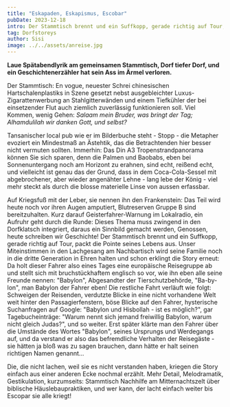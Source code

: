 ```yaml
---
title: "Eskapaden, Eskapismus, Escobar"
pubDate: 2023-12-18
intro: Der Stammtisch brennt und ein Suffkopp, gerade richtig auf Tour, packt die Pointe seines Lebens aus.
tag: Dorfstoreys
author: Sisi
image: ../../assets/anreise.jpg
---
```


**Laue Spätabendlyrik am gemeinsamen Stammtisch, Dorf tiefer Dorf, und ein Geschichtenerzähler hat sein Ass im Ärmel verloren.**

Der Stammtisch: En vogue, neuester Schrei chinesischen Hartschalenplastiks in Szene gesetzt nebst ausgebleichter Luxus-Zigarattenwerbung an Stahlgitterwänden und einem Tiefkühler der bei einsetzender Flut auch ziemlich zuverlässig funktionieren soll. Viel Kommen, wenig Gehen: _Salaam mein Bruder, was bringt der Tag; Alhamdulilah wir danken Gott, und selbst?_

Tansanischer local pub wie er im Bilderbuche steht - Stopp - die Metapher evoziert ein Mindestmaß an Ästehtik, das die Betrachtenden hier besser nicht vermuten sollten. Immerhin: Das Din A3 Tropenstrandpanorama können Sie sich sparen, denn die Palmen und Baobabs, eben bei Sonnenuntergang noch am Horizont zu erahnen, sind echt, reißend echt, und vielleicht ist genau das der Grund, dass in dem Coca-Cola-Sessel mit abgebrochener, aber wieder angenähter Lehne - lang lebe der König - viel mehr steckt als durch die blosse materielle Linse von aussen erfassbar.

Auf Kriegsfuß mit der Leber, sie nennen ihn den Frankenstein: Das Teil wird heute noch vor ihren Augen amputiert, Blutreserven Gruppe B sind bereitzuhalten. Kurz darauf Geisterfahrer-Warnung im Lokalradio, ein Aufruhr geht durch die Runde: Dieses Thema muss zwingend in den Dorfklatsch integriert, daraus ein Sinnbild gemacht werden, Genossen, heute schreiben wir Geschichte! Der Stammtisch brennt und ein Suffkopp, gerade richtig auf Tour, packt die Pointe seines Lebens aus. Unser Miteinstimmen in den Lachgesang am Nachbartisch wird seine Familie noch in die dritte Generation in Ehren halten und schon erklingt die Story erneut: Da holt dieser Fahrer also eines Tages eine europäische Reisegruppe ab und stellt sich mit bruchstückhaftem englisch so vor, wie ihn eben alle seine Freunde nennen: "Babylon", Abgesandter der Tierschutzbehörde, "Ba-by-lon", man Babylon der Fahrer eben! Die restliche Fahrt verläuft wie folgt: Schweigen der Reisenden, verdutzte Blicke in eine nicht vorhandene Welt weit hinter den Passagierfenstern, böse Blicke auf den Fahrer, hysterische Suchanfragen auf Google: "Babylon und Hisbollah - ist es möglich?", gar Tagebucheinträge: "Warum nennt sich jemand freiwillig Babylon, warum nicht gleich Judas?", und so weiter. Erst später klärte man den Fahrer über die Umstände des Wortes "Babylon", seines Ursprungs und Werdegangs auf, und da verstand er also das befremdliche Verhalten der Reisegäste - sie hätten ja bloß was zu sagen brauchen, dann hätte er halt seinen richtigen Namen genannt...

Die, die nicht lachen, weil sie es nicht verstanden haben, kriegen die Story einfach aus einer anderen Ecke nochmal erzählt. Mehr Detail, Melodramatik, Gestikulation, kurzumseits: Stammtisch Nachhilfe am Mitternachtszelt über biblische Häuslebaupraktiken, und wer kann, der lacht einfach weiter bis Escopar sie alle kriegt!
